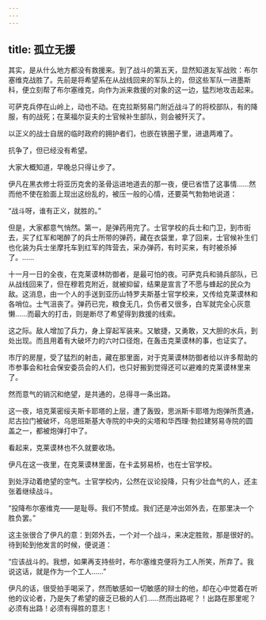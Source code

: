 ```yaml
---
---
---
```

title: 孤立无援
---



其实，是从什么地方都没有救援来。到了战斗的第五天，显然知道友军战败：布尔塞维克战胜了。先前是将希望系在从战线回来的军队上的，但这些军队一进墨斯科，便立刻帮了布尔塞维克，向作为派来救援的对象的这一边，猛烈地攻击起来。

可萨克兵停在山岭上，动也不动。在克拉斯努易门附近战斗了的将校部队，有的降服，有的战死；在莱福尔妥夫的士官候补生部队，则会被歼灭了。

以正义的战士自居的临时政府的拥护者们，也嵌在铁圈子里，进退两难了。

抗争了，但已经没有希望。

大家大概知道，早晚总只得让步了。

伊凡在黑衣修士将亚历克舍的圣骨运进地道去的那一夜，便已省悟了这事情……然而他不使在脸面上现出这纷乱的，被压一般的心情，还要英气勃勃地说道：

“战斗呀，谁有正义，就胜的。”

但是，大家都意气悄然。第一，是弹药用完了。士官学校的兵士和门卫，到市街去，买了红军和喝醉了的兵士所带的弹药，藏在衣袋里，拿了回来，士官候补生们也化装为兵士坐摩托车到红军的阵营去，采办弹药，有时买来，有时被杀掉了。……

十一月一日的全夜，在克莱谟林防御者，是最可怕的夜。可萨克兵和骑兵部队，已从战线回来了，但在穆若克附近，就被抑留，结果是宣言了不愿与蜂起的民众为敌。这消息，由一个人的手送到亚历山特罗夫斯基士官学校来，又传给克莱谟林和各哨位。士气沮丧了。弹药已完，粮食无几，负伤者又很多，白军就完全心灰意懒……而最大的打击，则是断尽了希望得到救援的线索。

这之际。敌人增加了兵力，身上穿起军装来。又敏捷，又勇敢，又大胆的水兵，到处出现。而且用着有大破坏力的六吋口径炮，在轰击克莱谟林的事，也证实了。

市厅的房屋，受了猛烈的射击，藏在那里面，对于克莱谟林防御者给以许多帮助的市参事会和社会保安委员会的人们，也只好搬到觉得还可以避难的克莱谟林里来了。

然而意气的销沉和绝望，是共通的，总得寻一条出路。

这一夜，培克莱密绥夫斯卡耶塔的上层，遭了轰毁，思派斯卡耶塔为炮弹所贯通，尼古拉门被破坏，乌思班斯基大寺院的中央的尖塔和华西理·勃拉建努易寺院的圆盖之一，都被炮弹打中了。

看起来，克莱谟林也不久就要收场。

伊凡在这一夜里，在克莱谟林里面，在卡孟努易桥，也在士官学校。

到处浮动着绝望的空气。士官学校内，公然在议论投降，只有少壮血气的人，还主张着继续战斗。

“投降布尔塞维克——是耻辱。我们不赞成。我们还是冲出郊外去，在那里决一个胜负罢。”

这主张很合了伊凡的意：到郊外去，一个对一个战斗，来决定胜败，那是很好的。待到轮到他发言的时候，便说道：

“应该战斗的。我想，如果再支持些时，布尔塞维克便将为工人所笑，所弃了。我说这话，就是作为一个工人……”

伊凡的话，很受拍手喝采了，然而敏感如一切敏感的辩士的他，却在心中觉着在听他的议论者，乃是失了希望的疲乏已极的人们……然而出路呢？！出路在那里呢？必须有出路！必须有得胜的意志！